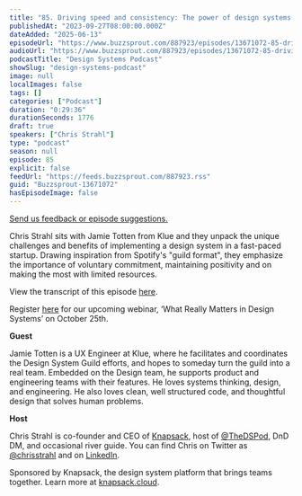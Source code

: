 ```yaml
---
title: "85. Driving speed and consistency: The power of design systems in startups with Jamie Totten at Klue"
publishedAt: "2023-09-27T08:00:00.000Z"
dateAdded: "2025-06-13"
episodeUrl: "https://www.buzzsprout.com/887923/episodes/13671072-85-driving-speed-and-consistency-the-power-of-design-systems-in-startups-with-jamie-totten-at-klue.mp3"
audioUrl: "https://www.buzzsprout.com/887923/episodes/13671072-85-driving-speed-and-consistency-the-power-of-design-systems-in-startups-with-jamie-totten-at-klue.mp3"
podcastTitle: "Design Systems Podcast"
showSlug: "design-systems-podcast"
image: null
localImages: false
tags: []
categories: ["Podcast"]
duration: "0:29:36"
durationSeconds: 1776
draft: true
speakers: ["Chris Strahl"]
type: "podcast"
season: null
episode: 85
explicit: false
feedUrl: "https://feeds.buzzsprout.com/887923.rss"
guid: "Buzzsprout-13671072"
hasEpisodeImage: false
---
```

[Send us feedback or episode suggestions.](https://www.buzzsprout.com/twilio/text_messages/887923/open_sms)

Chris Strahl sits with Jamie Totten from Klue and they unpack the unique challenges and benefits of implementing a design system in a fast-paced startup. Drawing inspiration from Spotify's "guild format", they emphasize the importance of voluntary commitment, maintaining positivity and on making the most with limited resources.

View the transcript of this episode [here](https://docs.google.com/document/d/1BcjR6RmfJUCPnU0jW0JDJk32-oEl0qM1/edit).

Register [here](https://knapsack-cloud.zoom.us/webinar/register/WN_laqrUBmyRmSqxihk3MylOw#/registration) for our upcoming webinar, ‘What Really Matters in Design Systems’ on October 25th. 

**Guest**

Jamie Totten is a UX Engineer at Klue, where he facilitates and coordinates the Design System Guild efforts, and hopes to someday turn the guild into a real team. Embedded on the Design team, he supports product and engineering teams with their features. He loves systems thinking, design, and engineering. He also loves clean, well structured code, and thoughtful design that solves human problems.

**Host**

Chris Strahl is co-founder and CEO of [Knapsack](https://www.knapsack.cloud/), host of [@TheDSPod](https://twitter.com/thedspod), DnD DM, and occasional river guide. You can find Chris on Twitter as [@chrisstrahl](https://twitter.com/chrisstrahl) and on [LinkedIn](https://www.linkedin.com/in/chrisstrahl/).  
  
Sponsored by Knapsack, the design system platform that brings teams together. Learn more at [knapsack.cloud](https://www.knapsack.cloud/?utm_source=podcast).
